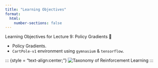 ```yaml
---
title: "Learning Objectives"
format:
  html:
    number-sections: false
---
```


::: {.callout-note appearance="simple" icon=false}
Learning Objectives for Lecture 9: Policy Gradients 🎯
:::

- Policy Gradients.
- `CartPole-v1` environment using `gymnasium` & `tensorflow`.

::: {style = "text-align:center;"}
![Taxonomy of Reinforcement Learning](images/Lecture9.drawio.svg)
:::